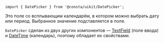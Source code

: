 
```tsx
import { DatePicker } from '@consta/uikit/DatePicker';
```

Это поле со всплывающим календарём, в котором можно выбрать дату или период. Выбранное значение подставляется в поле.

<DatePickerExampleValue />

`DatePicker` сделан из двух других компонентов — [TextField](##LIBS.LIB.STAND/lib:uikit/stand:components-textfield-stable) (поле ввода) и [DateTime](##LIBS.LIB.STAND/lib:uikit/stand:components-datetime-stable) (календарь),
поэтому обладает их свойствами.
